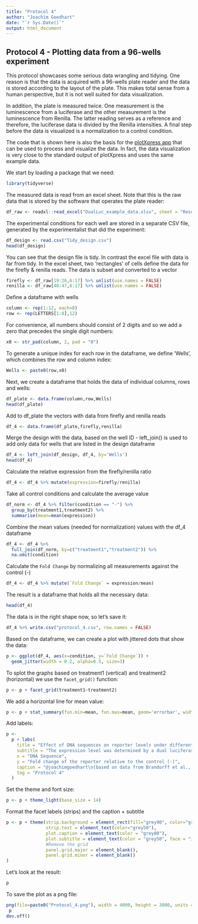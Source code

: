 ```yaml
---
title: "Protocol 4"
author: "Joachim Goedhart"
date: "`r Sys.Date()`"
output: html_document
---
```


## Protocol 4 - Plotting data from a 96-wells experiment {#protocol-4}

This protocol showcases some serious data wrangling and tidying. One reason is that the data is acquired with a 96-wells plate reader and the data is stored according to the layout of the plate. This makes total sense from a human perspective, but it is not well suited for data visualization.

In addition, the plate is measured twice. One measurement is the luminescence from a luciferase and the other measurement is the luminescence from Renilla. The latter reading serves as a reference and therefore, the luciferase data is divided by the Renilla intensities. A final step before the data is visualized is a normalization to a control condition.

The code that is shown here is also the basis for the [plotXpress app](https://doi.org/10.12688/f1000research.73641.1) that can be used to process and visualize the data. In fact, the data visualization is very close to the standard output of plotXpress and uses the same example data.

We start by loading a package that we need:

```r
library(tidyverse)
```

The measured data is read from an excel sheet. Note that this is the raw data that is stored by the software that operates the plate reader:

```r
df_raw <- readxl::read_excel("DualLuc_example_data.xlsx", sheet = "Results")
```

The experimental conditions for each well are stored in a separate CSV file, generated by the experimentalist that did the experiment:

```r
df_design <- read.csv("Tidy_design.csv")
head(df_design)
```
You can see that the design file is tidy. In contrast the excel file with data is far from tidy. In the excel sheet, two 'rectangles' of cells define the data for the firefly & renilla reads.
The data is subset and converted to a vector

```r
firefly <- df_raw[19:26,6:17] %>% unlist(use.names = FALSE)
renilla <- df_raw[40:47,6:17] %>% unlist(use.names = FALSE)
```

Define a dataframe with wells

```r
column <- rep(1:12, each=8)
row <- rep(LETTERS[1:8],12)
```

For convenience, all numbers should consist of 2 digits and so we add a zero that precedes the single digit numbers:

```r
x0 <- str_pad(column, 2, pad = "0")
```

To generate a unique index for each row in the dataframe, we define 'Wells', which combines the row and column index:

```r
Wells <- paste0(row,x0)
```

Next, we create a dataframe that holds the data of individual columns, rows and wells:

```r
df_plate <- data.frame(column,row,Wells)
head(df_plate)
```

Add to df_plate the vectors with data from firefly and renilla reads

```r
df_4 <- data.frame(df_plate,firefly,renilla)
```

Merge the design with the data, based on the well ID - left_join() is used to add only data for wells that are listed in the design dataframe

```r
df_4 <- left_join(df_design, df_4, by='Wells')
head(df_4)
```

Calculate the relative expression from the firefly/renilla ratio

```r
df_4 <- df_4 %>% mutate(expression=firefly/renilla)
```

Take all control conditions and calculate the average value

```r
df_norm <- df_4 %>% filter(condition == "-") %>%
  group_by(treatment1,treatment2) %>%
  summarise(mean=mean(expression)) 
```

Combine the mean values (needed for normalization) values with the df_4 dataframe

```r
df_4 <- df_4 %>%
  full_join(df_norm, by=c("treatment1","treatment2")) %>%
  na.omit(condition)
```

Calculate the `Fold Change` by normalizing all measurements against the control (-)

```r
df_4 <- df_4 %>% mutate(`Fold Change` = expression/mean)
```

The result is a dataframe that holds all the necessary data:
```r
head(df_4)
```

The data is in the right shape now, so let's save it:

```r
df_4 %>% write.csv("protocol_4.csv", row.names = FALSE)
```

Based on the dataframe, we can create a plot with jittered dots that show the data:

```r
p <- ggplot(df_4, aes(x=condition, y=`Fold Change`)) +
  geom_jitter(width = 0.2, alpha=0.5, size=3)
```

To splot the graphs based on treatment1 (vertical) and treatment2 (horizontal) we use the `facet_grid()` function:

```r
p <- p + facet_grid(treatment1~treatment2)
```

We add a horizontal line for mean value:

```r
p <- p + stat_summary(fun.min=mean, fun.max=mean, geom='errorbar', width=0.6, size=0.5)
```

Add labels:

```r
p <-
  p + labs(
    title = "Effect of DNA sequences on reporter levels under different conditions",
    subtitle = "The expression level was determined by a dual luciferase assay\n and the values were normalized to a control with no DNA sequence (-)",
    x = "DNA Sequence",
    y = "Fold change of the reporter relative to the control (-)",
    caption = "@joachimgoedhart\n(based on data from Brandorff et al., DOI: 10.1101/2021.07.08.451595)",
    tag = "Protocol 4"
  ) 
```

Set the theme and font size:

```r
p <- p + theme_light(base_size = 14)
```

Format the facet labels (strips) and the caption + subtitle

```r
p <- p + theme(strip.background = element_rect(fill="grey90", color="grey50"),
               strip.text = element_text(color="grey50"),
               plot.caption = element_text(color = "grey80"),
               plot.subtitle = element_text(color = "grey50", face = "italic"),
               #Remove the grid
               panel.grid.major = element_blank(),
               panel.grid.minor = element_blank()
)
```

Let's look at the result:

```r
p
```

To save the plot as a png file:

```r
png(file=paste0("Protocol_4.png"), width = 4000, height = 3000, units = "px", res = 400)
 p
dev.off()
```

